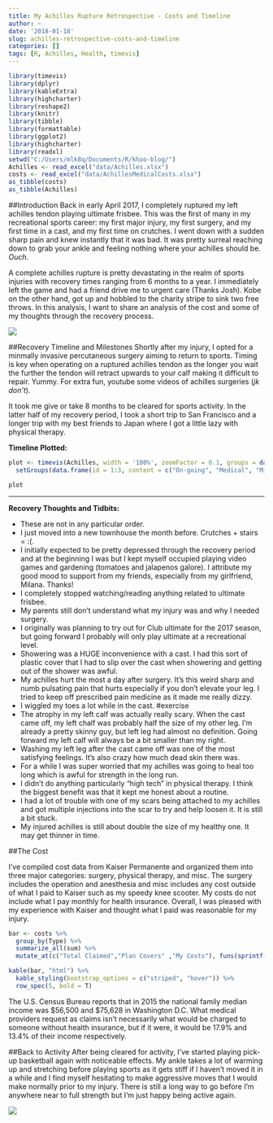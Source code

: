 ```yaml
---
title: My Achilles Rupture Retrospective - Costs and Timeline
author: ~
date: '2018-01-18'
slug: achilles-retrospective-costs-and-timeline
categories: []
tags: [R, Achilles, Health, timevis]
---
```


```r
library(timevis)
library(dplyr)
library(kableExtra)
library(highcharter)
library(reshape2)
library(knitr)
library(tibble)
library(formattable)
library(ggplot2)
library(highcharter)
library(readxl)
setwd("C:/Users/mlk8q/Documents/R/khoo-blog/")
Achilles <- read_excel("data/Achilles.xlsx")
costs <- read_excel("data/AchillesMedicalCosts.xlsx")
as_tibble(costs)
as_tibble(Achilles)
```

##Introduction
Back in early April 2017, I completely ruptured my left achilles tendon playing ultimate frisbee. This was the first of many in my recreational sports career: my first major injury, my first surgery, and my first time in a cast, and my first time on crutches. I went down with a sudden sharp pain and knew instantly that it was bad. It was pretty surreal reaching down to grab your ankle and feeling nothing where your achilles should be. *Ouch*.

A complete achilles rupture is pretty devastating in the realm of sports injuries with recovery times ranging from 6 months to a year. I immediately left the game and had a friend drive me to urgent care (Thanks Josh). Kobe on the other hand, got up and hobbled to the charity stripe to sink two free throws. In this analysis, I want to share an analysis of the cost and some of my thoughts through the recovery process.

![](https://media.giphy.com/media/EA90NDRlZIUzm/giphy.gif)

##Recovery Timeline and Milestones
Shortly after my injury, I opted for a minmally invasive percutaneous surgery aiming to return to sports. Timing is key when operating on a ruptured achilles tendon as the longer you wait the further the tendon will retract upwards to your calf making it difficult to repair. Yummy. For extra fun, youtube some videos of achilles surgeries (*jk don't*).

It took me give or take 8 months to be cleared for sports activity. In the latter half of my recovery period, I took a short trip to San Francisco and a longer trip with my best friends to Japan where I got a little lazy with physical therapy.

**Timeline Plotted:**
```r
plot <- timevis(Achilles, width = '100%', zoomFactor = 0.1, groups = data.frame(id = 1:3, content = c("G1", "G2", "G3"))) %>%
  setGroups(data.frame(id = 1:3, content = c("On-going", "Medical", "Milestones")))

plot
```

---  


**Recovery Thoughts and Tidbits:**

* These are not in any particular order.
* I just moved into a new townhouse the month before. Crutches + stairs = :(.
* I initially expected to be pretty depressed through the recovery period and at the beginning I was but I kept myself occupied playing video games and gardening (tomatoes and jalapenos galore). I attribute my good mood to support from my friends, especially from my girlfriend, Milana. Thanks!
* I completely stopped watching/reading anything related to ultimate frisbee.
* My parents still don't understand what my injury was and why I needed surgery.
* I originally was planning to try out for Club ultimate for the 2017 season, but going forward I probably will only play ultimate at a recreational level.
* Showering was a HUGE inconvenience with a cast. I had this sort of plastic cover that I had to slip over the cast when showering and getting out of the shower was awful.
* My achilles hurt the most a day after surgery. It's this weird sharp and numb pulsating pain that hurts especially if you don't elevate your leg. I tried to keep off prescribed pain medicine as it made me really dizzy.
* I wiggled my toes a lot while in the cast. #exercise
* The atrophy in my left calf was actually really scary. When the cast came off, my left chalf was probably half the size of my other leg. I'm already a pretty skinny guy, but left leg had almost no definition. Going forward my left calf will always be a bit smaller than my right.
* Washing my left leg after the cast came off was one of the most satisfying feelings. It's also crazy how much dead skin there was.
* For a while I was super worried that my achilles was going to heal too long which is awful for strength in the long run.
* I didn't do anything particularly "high tech" in physical therapy. I think the biggest benefit was that it kept me honest about a routine.
* I had a lot of trouble with one of my scars being attached to my achilles and got multiple injections into the scar to try and help loosen it. It is still a bit stuck.
* My injured achilles is still about double the size of my healthy one. It may get thinner in time.


##The Cost

I've compiled cost data from Kaiser Permanente and organized them into three major categories: surgery, physical therapy, and misc. The surgery includes the operation and anesthesia and misc includes any cost outside of what I paid to Kaiser such as my speedy knee scooter.  My costs do not include what I pay monthly for health insurance. Overall, I was pleased with my experience with Kaiser and thought what I paid was reasonable for my injury.

```r
bar <- costs %>%
  group_by(Type) %>%
  summarize_all(sum) %>%
  mutate_at(c("Total Claimed","Plan Covers" ,"My Costs"), funs(sprintf("$%.2f",.)))

kable(bar, "html") %>%
  kable_styling(bootstrap_options = c("striped", "hover")) %>%
  row_spec(5, bold = T)
```
The U.S. Census Bureau reports that in 2015 the national family median income was $56,500 and $75,628 in Washington D.C. What medical providers request as claims isn't necessarily what would be charged to someone without health insurance, but if it were, it would be 17.9% and 13.4% of their income respectively. 

##Back to Activity
After being cleared for activity, I've started playing pick-up basketball again with noticeable effects. My ankle takes a lot of warming up and stretching before playing sports as it gets stiff if I haven't moved it in a while and I find myself hesitating to make aggressive moves that I would make normally prior to my injury. There is still a long way to go before I'm anywhere near to full strength but I'm just happy being active again.

![](https://media.giphy.com/media/n7pauGsSQXeWk/giphy.gif)
